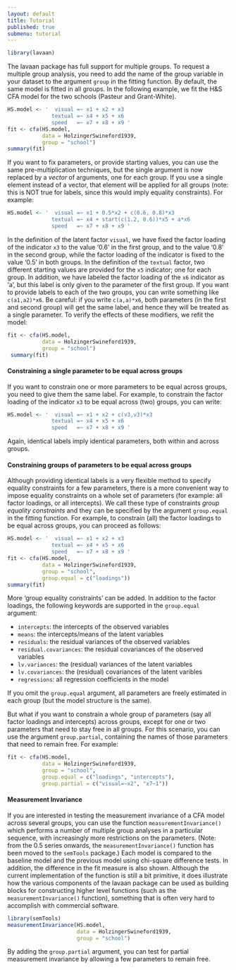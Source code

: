 ```yaml
---
layout: default
title: Tutorial
published: true
submenu: tutorial
---
```


```r
library(lavaan)
```

The lavaan package has full support for multiple groups. To request a multiple
group analysis, you need to add the name of the group variable in your dataset
to the argument `group` in the fitting function. By default, the same model is
fitted in all groups. In the following example, we fit the H&S CFA model for
the two schools (Pasteur and Grant-White).

```r
HS.model <- '  visual =~ x1 + x2 + x3
              textual =~ x4 + x5 + x6
              speed   =~ x7 + x8 + x9 '
fit <- cfa(HS.model, 
           data = HolzingerSwineford1939, 
           group = "school")
summary(fit)
```

If you want to fix parameters, or provide starting values, you can use the same
pre-multiplication techniques, but the single argument is now replaced by a
*vector* of arguments, one for each group. If you use a single element instead
of a vector, that element will be applied for all groups (note: this is NOT
true for labels, since this would imply equality constraints). For example:

```r
HS.model <- '  visual =~ x1 + 0.5*x2 + c(0.6, 0.8)*x3
              textual =~ x4 + start(c(1.2, 0.6))*x5 + a*x6
              speed   =~ x7 + x8 + x9 '
```

In the definition of the latent factor `visual`, we have fixed the factor
loading of the indicator `x3` to the value '0.6' in the first group, and to the
value '0.8' in the second group, while the factor loading of the indicator is
fixed to the value '0.5' in both groups. In the definition of the `textual`
factor, two different starting values are provided for the `x5` indicator; one
for each group. In addition, we have labeled the factor loading of the `x6`
indicator as 'a', but this label is only given to the parameter of the first
group. If you want to provide labels to each of the two groups, you can write
something like `c(a1,a2)*x6`.  Be careful: if you write `c(a,a)*x6`, both
parameters (in the first and second group) will get the same label, and hence
they will be treated as a single parameter. To verify the effects of these
modifiers, we refit the model:

```r
fit <- cfa(HS.model, 
           data = HolzingerSwineford1939, 
           group = "school")
 summary(fit)
```

#### Constraining a single parameter to be equal across groups ####

If you want to constrain one or more parameters to be equal across groups, you
need to give them the same label. For example, to constrain the factor loading
of the indicator `x3` to be equal across (two) groups, you can write:

```r
HS.model <- '  visual =~ x1 + x2 + c(v3,v3)*x3
              textual =~ x4 + x5 + x6
              speed   =~ x7 + x8 + x9 '
```

Again, identical labels imply identical parameters, both within and across
groups.

#### Constraining groups of parameters to be equal across groups ####

Although providing identical labels is a very flexible method to specify
equality constraints for a few parameters, there is a more convenient way to
impose equality constraints on a whole set of parameters (for example: all
factor loadings, or all intercepts). We call these type of constraints *group
equality constraints* and they can be specified by the argument `group.equal`
in the fitting function. For example, to constrain (all) the
factor loadings to be equal across groups, you can proceed as follows:

```r
HS.model <- '  visual =~ x1 + x2 + x3
              textual =~ x4 + x5 + x6
              speed   =~ x7 + x8 + x9 '
fit <- cfa(HS.model, 
           data = HolzingerSwineford1939, 
           group = "school",
           group.equal = c("loadings"))
summary(fit)
```

More 'group equality constraints' can be added. In addition to the factor
loadings, the following keywords are supported in the `group.equal` argument:

- `intercepts`: the intercepts of the observed variables
- `means`: the intercepts/means of the latent variables
- `residuals`: the residual variances of the observed variables
- `residual.covariances`: the residual covariances of the observed variables
- `lv.variances`: the (residual) variances of the latent variables
- `lv.covariances`: the (residual) covariances of the latent varibles
- `regressions`: all regression coefficients in the model

If you omit the `group.equal` argument, all parameters are freely estimated in
each group (but the model structure is the same).

But what if you want to constrain a whole group of parameters (say all factor
loadings and intercepts) across groups, except for one or two parameters that
need to stay free in all groups. For this scenario, you can use the argument
`group.partial`, containing the names of those parameters that need to remain
free. For example:

```r
fit <- cfa(HS.model, 
           data = HolzingerSwineford1939, 
           group = "school",
           group.equal = c("loadings", "intercepts"),
           group.partial = c("visual=~x2", "x7~1"))
```

#### Measurement Invariance ####

If you are interested in testing the measurement invariance of a CFA model
across several groups, you can use the function `measurementInvariance()` which
performs a number of multiple group analyses in a particular sequence, with
increasingly more restrictions on the parameters. (Note: from the 0.5 series
onwards, the `measurementInvariance()` function has been moved to the
`semTools` package.) Each model is compared to the baseline model and the
previous model using chi-square difference tests. In addition, the difference
in the fit measure is also shown. Although the current implementation of the
function is still a bit primitive, it does illustrate how the various
components of the lavaan package can be used as building blocks for
constructing higher level functions (such as the `measurementInvariance()`
function), something that is often very hard to accomplish with commercial
software.

```r
library(semTools)
measurementInvariance(HS.model, 
                      data = HolzingerSwineford1939, 
                      group = "school")
```

By adding the `group.partial` argument, you can test for partial measurement
invariance by allowing a few parameters to remain free.

